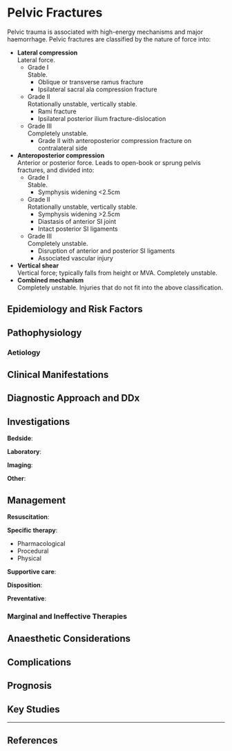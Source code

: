 # Pelvic Fractures

Pelvic trauma is associated with high-energy mechanisms and major haemorrhage. Pelvic fractures are classified by the nature of force into:

* **Lateral compression**\
Lateral force.
	* Grade I\
	Stable.
		* Oblique or transverse ramus fracture
		* Ipsilateral sacral ala compression fracture
	* Grade II\
	Rotationally unstable, vertically stable.
		* Rami fracture
		* Ipsilateral posterior ilium fracture-dislocation
	* Grade III\
	Completely unstable.
		* Grade II with anteroposterior compression fracture on contralateral side
* **Anteroposterior compression**\
Anterior or posterior force. Leads to open-book or sprung pelvis fractures, and divided into:
	* Grade I\
	Stable.
		* Symphysis widening <2.5cm
	* Grade II\
	Rotationally unstable, vertically stable.
		* Symphysis widening >2.5cm
		* Diastasis of anterior SI joint
		* Intact posterior SI ligaments
	* Grade III\
	Completely unstable.
		* Disruption of anterior and posterior SI ligaments
		* Associated vascular injury
* **Vertical shear**\
Vertical force; typically falls from height or MVA. Completely unstable.
* **Combined mechanism**\
Completely unstable. Injuries that do not fit into the above classification.


## Epidemiology and Risk Factors

## Pathophysiology

### Aetiology

## Clinical Manifestations

## Diagnostic Approach and DDx

## Investigations

**Bedside**:

**Laboratory**:

**Imaging**:

**Other**:

## Management

**Resuscitation**:


**Specific therapy**:

* Pharmacological
* Procedural
* Physical

**Supportive care**:

**Disposition**:

**Preventative**:


### Marginal and Ineffective Therapies

## Anaesthetic Considerations

## Complications

## Prognosis

## Key Studies


---

## References